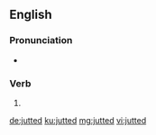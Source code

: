 ==English==

===Pronunciation===
* {{IPA|/ˈdʒʌtɪd/|lang=en}}

===Verb===
{{head|en|verb form}}

# {{en-past of|jut}}

[[de:jutted]]
[[ku:jutted]]
[[mg:jutted]]
[[vi:jutted]]
